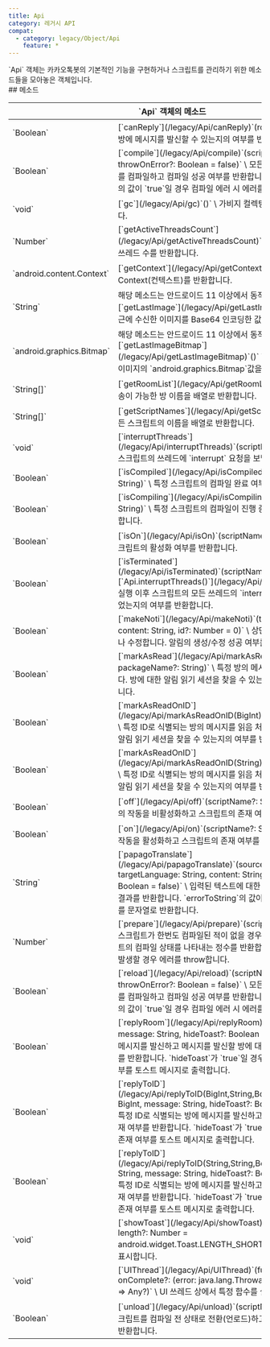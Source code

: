 ```yaml
---
title: Api
category: 레거시 API
compat:
  - category: legacy/Object/Api
    feature: *
---
```


<Section>
  `Api` 객체는 카카오톡봇의 기본적인 기능을 구현하거나 스크립트를 관리하기 위한 메소드들을 모아놓은 객체입니다.
</Section>
<Section>
  ## 메소드

  <Table>
    <Thead>
      <Tr>
        <Th colSpan="2">`Api` 객체의 메소드</Th>
      </Tr>
    </Thead>
    <Tbody>
      <Tr>
        <Td><span>`Boolean`</span></Td>
        <Td>
          [`canReply`](/legacy/Api/canReply)`(room: String)` \
          특정 방에 메시지를 발신할 수 있는지의 여부를 반환합니다.
        </Td>
      </Tr>
      <Tr>
        <Td><span>`Boolean`</span></Td>
        <Td>
          [`compile`](/legacy/Api/compile)`(scriptName?: String, throwOnError?: Boolean = false)` \
          모든 또는 특정 스크립트를 컴파일하고 컴파일 성공 여부를 반환합니다. `throwOnError`의 값이 `true`일 경우 컴파일 에러 시 에러를 throw합니다.
        </Td>
      </Tr>
      <Tr>
        <Td><span>`void`</span></Td>
        <Td>
          [`gc`](/legacy/Api/gc)`()` \
          가비지 컬렉팅을 강제로 시작합니다.
        </Td>
      </Tr>
      <Tr>
        <Td><span>`Number`</span></Td>
        <Td>
          [`getActiveThreadsCount`](/legacy/Api/getActiveThreadsCount)`()` \
          스크립트의 활성 쓰레드 수를 반환합니다.
        </Td>
      </Tr>
      <Tr>
        <Td><span>`android.content.Context`</span></Td>
        <Td>
          [`getContext`](/legacy/Api/getContext)`()` \
          앱의 Context(컨텍스트)를 반환합니다.
        </Td>
      </Tr>
      <Tr>
        <Td><span>`String`</span></Td>
        <Td>
          <Noti type={"warning"}>
            해당 메소드는 안드로이드 11 이상에서 동작하지 않습니다.
          </Noti>
          [`getLastImage`](/legacy/Api/getLastImage)`()` \
          가장 최근에 수신한 이미지를 Base64 인코딩한 값을 반환합니다.
        </Td>
      </Tr>
      <Tr>
        <Td><span>`android.graphics.Bitmap`</span></Td>
        <Td>
          <Noti type={"warning"}>
            해당 메소드는 안드로이드 11 이상에서 동작하지 않습니다.
          </Noti>
          [`getLastImageBitmap`](/legacy/Api/getLastImageBitmap)`()` \
          가장 최근에 수신한 이미지의 `android.graphics.Bitmap`값을 반환합니다.
        </Td>
      </Tr>
      <Tr>
        <Td><span>`String[]`</span></Td>
        <Td>
          [`getRoomList`](/legacy/Api/getRoomList)`()` \
          메시지 전송이 가능한 방 이름을 배열로 반환합니다.
        </Td>
      </Tr>
      <Tr>
        <Td><span>`String[]`</span></Td>
        <Td>
          [`getScriptNames`](/legacy/Api/getScriptNames)`()` \
          모든 스크립트의 이름을 배열로 반환합니다.
        </Td>
      </Tr>
      <Tr>
        <Td><span>`void`</span></Td>
        <Td>
          [`interruptThreads`](/legacy/Api/interruptThreads)`(scriptName?: String)` \
          스크립트의 쓰레드에 `interrupt` 요청을 보냅니다.
        </Td>
      </Tr>
      <Tr>
        <Td><span>`Boolean`</span></Td>
        <Td>
          [`isCompiled`](/legacy/Api/isCompiled)`(scriptName: String)` \
          특정 스크립트의 컴파일 완료 여부를 반환합니다.
        </Td>
      </Tr>
      <Tr>
        <Td><span>`Boolean`</span></Td>
        <Td>
          [`isCompiling`](/legacy/Api/isCompiling)`(scriptName: String)` \
          특정 스크립트의 컴파일이 진행 중인지의 여부를 반환합니다.
        </Td>
      </Tr>
      <Tr>
        <Td><span>`Boolean`</span></Td>
        <Td>
          [`isOn`](/legacy/Api/isOn)`(scriptName: String)` \
          특정 스크립트의 활성화 여부를 반환합니다.
        </Td>
      </Tr>
      <Tr>
        <Td><span>`Boolean`</span></Td>
        <Td>
          [`isTerminated`](/legacy/Api/isTerminated)`(scriptName?: String)` \
          [`Api.interruptThreads()`](/legacy/Api/interruptThreads) 실행 이후 스크립트의 모든 쓰레드의 `interrupt` 처리가 완료되었는지의 여부를
          반환합니다.
        </Td>
      </Tr>
      <Tr>
        <Td><span>`Boolean`</span></Td>
        <Td>
          [`makeNoti`](/legacy/Api/makeNoti)`(title: String, content: String, id?: Number = 0)` \
          상단바 알림을 생성하거나 수정합니다. 알림의 생성/수정 성공 여부를 반환합니다.
        </Td>
      </Tr>
      <Tr>
        <Td><span>`Boolean`</span></Td>
        <Td>
          [`markAsRead`](/legacy/Api/markAsRead)`(room: String, packageName?: String)` \
          특정 방의 메시지를 읽음 처리합니다. 방에 대한 알림 읽기 세션을 찾을 수 있는지의 여부를 반환합니다.
        </Td>
      </Tr>
      <Tr>
        <Td><span>`Boolean`</span></Td>
        <Td>
          [`markAsReadOnID`](/legacy/Api/markAsReadOnID(BigInt))`(roomId: BigInt)` \
          특정 ID로 식별되는 방의 메시지를 읽음 처리합니다. 방에 대한 알림 읽기 세션을 찾을 수 있는지의 여부를 반환합니다.
        </Td>
      </Tr>
      <Tr>
        <Td><span>`Boolean`</span></Td>
        <Td>
          [`markAsReadOnID`](/legacy/Api/markAsReadOnID(String))`(roomId: String)` \
          특정 ID로 식별되는 방의 메시지를 읽음 처리합니다. 방에 대한 알림 읽기 세션을 찾을 수 있는지의 여부를 반환합니다.
        </Td>
      </Tr>
      <Tr>
        <Td><span>`Boolean`</span></Td>
        <Td>
          [`off`](/legacy/Api/off)`(scriptName?: String)` \
          스크립트의 작동을 비활성화하고 스크립트의 존재 여부를 반환합니다.
        </Td>
      </Tr>
      <Tr>
        <Td><span>`Boolean`</span></Td>
        <Td>
          [`on`](/legacy/Api/on)`(scriptName?: String)` \
          스크립트의 작동을 활성화하고 스크립트의 존재 여부를 반환합니다.
        </Td>
      </Tr>
      <Tr>
        <Td><span>`String`</span></Td>
        <Td>
          <Feature category={"api2/Object/Api"} feature={"papagoTranslate"}>[`papagoTranslate`](/legacy/Api/papagoTranslate)`(sourceLanguage: String, targetLanguage: String, content: String, errorToString?: Boolean = false)`</Feature> \
          입력된 텍스트에 대한 Papago NMT 번역 결과를 반환합니다. `errorToString`의 값이 `true`일 경우 에러를 문자열로 반환합니다.
        </Td>
      </Tr>
      <Tr>
        <Td><span>`Number`</span></Td>
        <Td>
          [`prepare`](/legacy/Api/prepare)`(scriptName: String)` \
          스크립트가 한번도 컴파일된 적이 없을 경우 컴파일하고 스크립트의 컴파일 상태를 나타내는 정수를 반환합니다. 컴파일 에러가 발생할 경우 에러를 throw합니다.
        </Td>
      </Tr>
      <Tr>
        <Td><span>`Boolean`</span></Td>
        <Td>
          [`reload`](/legacy/Api/reload)`(scriptName?: String, throwOnError?: Boolean = false)` \
          모든 또는 특정 스크립트를 컴파일하고 컴파일 성공 여부를 반환합니다. `throwOnError`의 값이 `true`일 경우 컴파일 에러 시 에러를 throw합니다.
        </Td>
      </Tr>
      <Tr>
        <Td><span>`Boolean`</span></Td>
        <Td>
          [`replyRoom`](/legacy/Api/replyRoom)`(room: String, message: String, hideToast?: Boolean = false)` \
          특정 방에 메시지를 발신하고 메시지를 발신할 방에 대한 세션의 존재 여부를 반환합니다. `hideToast`가 `true`일 경우 방의 세션 존재 여부를 토스트 메시지로 출력합니다.
        </Td>
      </Tr>
      <Tr>
        <Td><span>`Boolean`</span></Td>
        <Td>
          [`replyToID`](/legacy/Api/replyToID(BigInt,String,Boolean$))`(roomId: BigInt, message: String, hideToast?:
          Boolean = false)` \
          특정 ID로 식별되는 방에 메시지를 발신하고 방에 대한 세션의 존재 여부를 반환합니다. `hideToast`가 `true`일 경우 방의 세션 존재 여부를 토스트 메시지로 출력합니다.
        </Td>
      </Tr>
      <Tr>
        <Td><span>`Boolean`</span></Td>
        <Td>
          [`replyToID`](/legacy/Api/replyToID(String,String,Boolean$))`(roomId: String, message: String, hideToast?:
          Boolean = false)` \
          특정 ID로 식별되는 방에 메시지를 발신하고 방에 대한 세션의 존재 여부를 반환합니다. `hideToast`가 `true`일 경우 방의 세션 존재 여부를 토스트 메시지로 출력합니다.
        </Td>
      </Tr>
      <Tr>
        <Td><span>`void`</span></Td>
        <Td>
          [`showToast`](/legacy/Api/showToast)`(content: String, length?: Number = android.widget.Toast.LENGTH_SHORT)` \
          토스트 메시지를 표시합니다.
        </Td>
      </Tr>
      <Tr>
        <Td><span>`void`</span></Td>
        <Td>
          [`UIThread`](/legacy/Api/UIThread)`(func: () => Any?, onComplete?: (error: java.lang.Throwable?, result: Any?)
          => Any?)` \
          UI 쓰레드 상에서 특정 함수를 실행합니다.
        </Td>
      </Tr>
      <Tr>
        <Td><span>`Boolean`</span></Td>
        <Td>
          [`unload`](/legacy/Api/unload)`(scriptName: String)` \
          스크립트를 컴파일 전 상태로 전환(언로드)하고 언로드 성공 여부를 반환합니다.
        </Td>
      </Tr>
    </Tbody>
  </Table>
</Section>